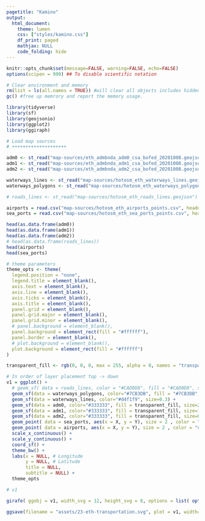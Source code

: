 ```yaml
---
pagetitle: "Kamino"
output: 
  html_document:
    theme: lumen
    css: ["styles/kamino.css"]
    df_print: paged
    mathjax: NULL
    code_folding: hide
---
```


```r

knitr::opts_chunk$set(message=FALSE, warning=FALSE, echo=FALSE)
options(scipen = 999) ## To disable scientific notation

# Clear environment and memory
rm(list = ls(all.names = TRUE)) #will clear all objects includes hidden objects.
gc() #free up memrory and report the memory usage.

library(tidyverse)
library(sf)
library(geojsonio)
library(ggplot2)
library(ggiraph)

```



```r

# Load map sources
# ++++++++++++++++++++

adm0 <- st_read("map-sources/eth_admbnda_adm0_csa_bofed_20201008.geojson")
adm1 <- st_read("map-sources/eth_admbnda_adm1_csa_bofed_20201008.geojson")
adm2 <- st_read("map-sources/eth_admbnda_adm2_csa_bofed_20201008.geojson")

waterways_lines <- st_read("map-sources/hotosm_eth_waterways_lines.geojson")
waterways_polygons <- st_read("map-sources/hotosm_eth_waterways_polygons.geojson")

# roads_lines <- st_read("map-sources/hotosm_eth_roads_lines.geojson")

airports = read.csv("map-sources/hotosm_eth_airports_points.csv", header = TRUE, stringsAsFactors = FALSE)
sea_ports = read.csv("map-sources/hotosm_eth_sea_ports_points.csv", header = TRUE, stringsAsFactors = FALSE)

head(as.data.frame(adm0))
head(as.data.frame(adm1))
head(as.data.frame(adm2))
# head(as.data.frame(roads_lines))
head(airports)
head(sea_ports)

```


```r

# theme parameters
theme_opts <- theme(
  legend.position = "none",
  legend.title = element_blank(),
  axis.text = element_blank(),
  axis.line = element_blank(),
  axis.ticks = element_blank(),
  axis.title = element_blank(),
  panel.grid = element_blank(),
  panel.grid.major = element_blank(),
  panel.grid.minor = element_blank(),
  # panel.background = element_blank(),
  panel.background = element_rect(fill = "#ffffff"),
  panel.border = element_blank(),
  # plot.background = element_blank(),
  plot.background = element_rect(fill = "#ffffff")
)

transparent_fill <- rgb(0, 0, 0, max = 255, alpha = 0, names = "transparent")

# In order of layer placement top -> down
v1 = ggplot() + 
  # geom_sf( data = roads_lines, color = "#CAD0D8", fill = "#CAD0D8", size = 0.3 ) +
  geom_sf(data = waterways_polygons, color="#7CB3DB", fill = "#7CB3DB", size=0.3) +
  geom_sf(data = waterways_lines, color="#d4f1f9", size=0.3) +
  geom_sf(data = adm0, color="#333333", fill = transparent_fill, size=2.0) +
  geom_sf(data = adm1, color="#333333", fill = transparent_fill, size=1.0) +
  geom_sf(data = adm2, color="#333333", fill = transparent_fill, size=0.5) +
  geom_point( data = sea_ports, aes(x = X, y = Y), size = 2 , color = "red", alpha = 1.0 ) +
  geom_point( data = airports, aes(x = X, y = Y), size = 2 , color = "orange", alpha = 1.0 ) +
  scale_x_continuous() +
  scale_y_continuous() +
  coord_sf() +
  theme_bw() +
  labs(x = NULL, # Longitude
       y = NULL, # Latitude
       title = NULL, 
       subtitle = NULL) +
  theme_opts

# v1

girafe( ggobj = v1, width_svg = 12, height_svg = 8, options = list( opts_sizing(rescale = TRUE, width = 0.9) ))

```




```r

ggsave(filename = "assets/23-eth-transportation.svg", plot = v1, width=12, height=12)

```

